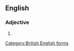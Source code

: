 ==English==

===Adjective===
{{en-adj|-}}

# {{standard spelling of|from=British spelling|lang=en|uncolored}}

[[Category:British English forms]]